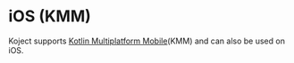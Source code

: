 # iOS (KMM)
Koject supports [Kotlin Multiplatform Mobile](https://kotlinlang.org/lp/mobile/)(KMM) and can also be used on iOS.


<DocCardList />
